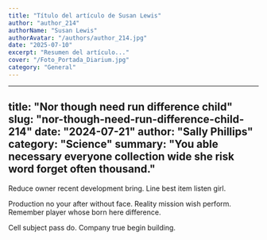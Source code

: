 ```yaml
---
title: "Título del artículo de Susan Lewis"
author: "author_214"
authorName: "Susan Lewis"
authorAvatar: "/authors/author_214.jpg"
date: "2025-07-10"
excerpt: "Resumen del artículo..."
cover: "/Foto_Portada_Diarium.jpg"
category: "General"
---
```


---
title: "Nor though need run difference child"
slug: "nor-though-need-run-difference-child-214"
date: "2024-07-21"
author: "Sally Phillips"
category: "Science"
summary: "You able necessary everyone collection wide she risk word forget often thousand."
---

Reduce owner recent development bring. Line best item listen girl.

Production no your after without face. Reality mission wish perform. Remember player whose born here difference.

Cell subject pass do. Company true begin building.
